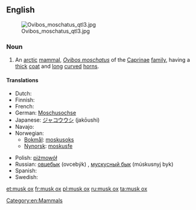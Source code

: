 ==English==
[[File:Ovibos moschatus qtl3.jpg|thumb]]
===Noun===
{{wikipedia}}
{{en-noun|musk oxen}}

# An [[arctic]] [[mammal]], ''[[Ovibos moschatus]]'' of the [[Caprinae]] [[family]], having a [[thick]] [[coat]] and [[long]] [[curve]]d [[horn]]s.

====Translations====
{{trans-top|an arctic mammal}}
* Dutch: {{t+|nl|muskusos|m}}
* Finnish: {{t+|fi|myskihärkä}}
* French: {{t+|fr|bœuf musqué|m}}
* German: [[Moschusochse]] {{m}}
* Japanese: [[ジャコウウシ]] (jakōushi)
* Navajo: {{tø|nv|hakʼaz ayání}}
* Norwegian:
** [[Bokmål]]: [[moskusoks]]
** [[Nynorsk]]: [[moskusfe]]
{{trans-mid}}
* Polish: [[piżmowół]] {{m}}
* Russian: [[овцебык]] (ovcebýk) {{m}}, [[мускусный бык]] (múskusnyj byk) {{m}}
* Spanish: {{t-|es|buey almizclero|m}}
* Swedish: {{t|sv|myskoxe}}
{{trans-bottom}}

[[Category:en:Mammals]]

[[et:musk ox]]
[[fr:musk ox]]
[[pl:musk ox]]
[[ru:musk ox]]
[[ta:musk ox]]